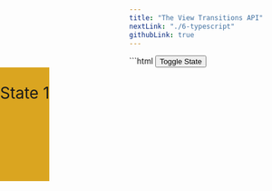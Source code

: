 ```yaml
---
title: "The View Transitions API"
nextLink: "./6-typescript"
githubLink: true
---
```



<Demo id="demo-1" slug="VwEeqgg">
<CodeBlock slot="code">
```html
<!DOCTYPE html>
<html lang="en">
  <head>
    <meta charset="UTF-8" />
    <meta name="viewport" content="width=device-width, initial-scale=1.0" />
    <title>Animating an Element</title>
    <style>
      .box {
        position: absolute;
        left: 0;
        transition: left 2s ease-in-out, font-size 1s ease-in-out,
          border-radius 2s ease-in-out, background-color 1s ease-in-out;
        height: 200px;
        width: fit-content;
        font-size: 2em;
        background-color: goldenrod;
      }
      .box.state-2 {
        background-color: red;
        left: calc(100% - 100px);
        font-size: 3em;
        border-radius: 3em;
        transition: left 2s ease-in-out font-size 1s ease-in-out,
          border-radius 2s ease-in-out, background-color 1s ease-in-out;
      }
    </style>
  </head>
  <body>
    <button id="toggle-btn">Toggle State</button>
    <div id="box" class="box">
      <p id="text">State 1</p>
    </div>
    <script>
      const button = document.getElementById("toggle-btn")

      button.addEventListener("click", function () {
        const box = document.getElementById("box")
        const text = document.getElementById("text")
        if (box.classList.contains("state-2")) {
          box.classList.remove("state-2")
          text.innerHTML = "State 1"
        } else {
          box.classList.add("state-2")
          text.innerHTML = "WHO COULD HAVE EXPECTED ALL THIS TEXT, THIS WILL BE A PROBLEM"
        }
      })
    </script>

  </body>
</html>
```

</CodeBlock>
<IFrame src={demoURL + "1"} slot="demo" small />
</Demo>
